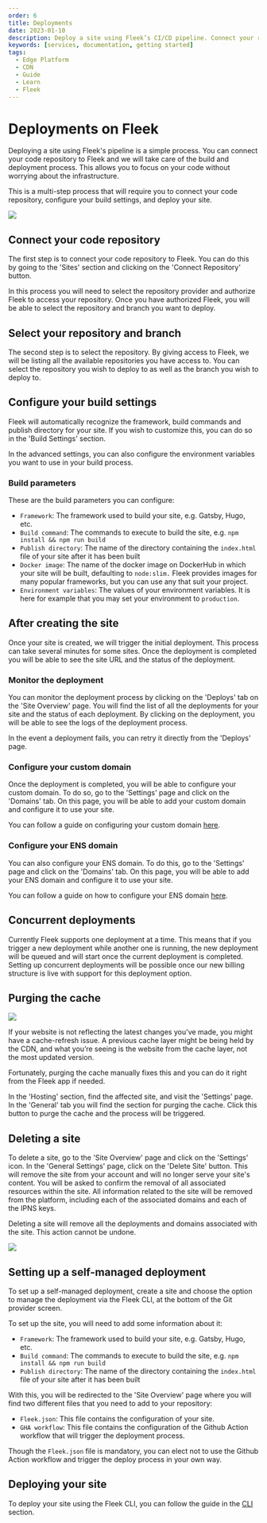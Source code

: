 ```yaml
---
order: 6
title: Deployments
date: 2023-01-10
description: Deploy a site using Fleek’s CI/CD pipeline. Connect your repository to Fleek and we will take care of the build and deploy process.
keywords: [services, documentation, getting started]
tags:
  - Edge Platform
  - CDN
  - Guide
  - Learn
  - Fleek
---
```


# Deployments on Fleek

Deploying a site using Fleek's pipeline is a simple process. You can connect your code repository to Fleek and we will take care of the build and deployment process. This allows you to focus on your code without worrying about the infrastructure.

This is a multi-step process that will require you to connect your code repository, configure your build settings, and deploy your site.

![](./select-repo.svg)

<div className="my-12 bg-gray-dark-6 p-[1px]" />

## Connect your code repository

The first step is to connect your code repository to Fleek. You can do this by going to the 'Sites' section and clicking on the 'Connect Repository' button.

In this process you will need to select the repository provider and authorize Fleek to access your repository. Once you have authorized Fleek, you will be able to select the repository and branch you want to deploy.

## Select your repository and branch

The second step is to select the repository. By giving access to Fleek, we will be listing all the available repositories you have access to. You can select the repository you wish to deploy to as well as the branch you wish to deploy to.

## Configure your build settings

Fleek will automatically recognize the framework, build commands and publish directory for your site. If you wish to customize this, you can do so in the 'Build Settings' section.

In the advanced settings, you can also configure the environment variables you want to use in your build process.

### Build parameters

These are the build parameters you can configure:

- `Framework`: The framework used to build your site, e.g. Gatsby, Hugo, etc.
- `Build command`: The commands to execute to build the site, e.g. `npm install && npm run build`
- `Publish directory`: The name of the directory containing the `index.html` file of your site after it has been built
- `Docker image`: The name of the docker image on DockerHub in which your site will be built, defaulting to `node:slim.` Fleek provides images for many popular frameworks, but you can use any that suit your project.
- `Environment variables`: The values of your environment variables. It is here for example that you may set your environment to `production`.

## After creating the site

Once your site is created, we will trigger the initial deployment. This process can take several minutes for some sites. Once the deployment is completed you will be able to see the site URL and the status of the deployment.

### Monitor the deployment

You can monitor the deployment process by clicking on the 'Deploys' tab on the 'Site Overview' page. You will find the list of all the deployments for your site and the status of each deployment. By clicking on the deployment, you will be able to see the logs of the deployment process.

In the event a deployment fails, you can retry it directly from the 'Deploys' page.

### Configure your custom domain

Once the deployment is completed, you will be able to configure your custom domain. To do so, go to the 'Settings' page and click on the 'Domains' tab. On this page, you will be able to add your custom domain and configure it to use your site.

You can follow a guide on configuring your custom domain [here](/guides/troubleshooting-dns-domains-record-update-fleek).

### Configure your ENS domain

You can also configure your ENS domain. To do this, go to the 'Settings' page and click on the 'Domains' tab. On this page, you will be able to add your ENS domain and configure it to use your site.

You can follow a guide on how to configure your ENS domain [here](/guides/guide-ens-domains-ipfs-ethereum-name-service).

## Concurrent deployments

Currently Fleek supports one deployment at a time. This means that if you trigger a new deployment while another one is running, the new deployment will be queued and will start once the current deployment is completed. Setting up concurrent deployments will be possible once our new billing structure is live with support for this deployment option.

## Purging the cache

![](./purge.svg)

If your website is not reflecting the latest changes you've made, you might have a cache-refresh issue. A previous cache layer might be being held by the CDN, and what you’re seeing is the website from the cache layer, not the most updated version.

Fortunately, purging the cache manually fixes this and you can do it right from the Fleek app if needed.

In the 'Hosting' section, find the affected site, and visit the 'Settings' page. In the 'General' tab you will find the section for purging the cache. Click this button to purge the cache and the process will be triggered.

## Deleting a site

To delete a site, go to the 'Site Overview' page and click on the 'Settings' icon. In the 'General Settings' page, click on the 'Delete Site' button. This will remove the site from your account and will no longer serve your site's content. You will be asked to confirm the removal of all associated resources within the site. All information related to the site will be removed from the platform, including each of the associated domains and each of the IPNS keys.

Deleting a site will remove all the deployments and domains associated with the site. This action cannot be undone.

![](./delete.svg)

## Setting up a self-managed deployment

To set up a self-managed deployment, create a site and choose the option to manage the deployment via the Fleek CLI, at the bottom of the Git provider screen.

To set up the site, you will need to add some information about it:

- `Framework`: The framework used to build your site, e.g. Gatsby, Hugo, etc.
- `Build command`: The commands to execute to build the site, e.g. `npm install && npm run build`
- `Publish directory`: The name of the directory containing the `index.html` file of your site after it has been built

With this, you will be redirected to the 'Site Overview' page where you will find two different files that you need to add to your repository:

- `Fleek.json`: This file contains the configuration of your site.
- `GHA workflow`: This file contains the configuration of the Github Action workflow that will trigger the deployment process.

Though the `Fleek.json` file is mandatory, you can elect not to use the Github Action workflow and trigger the deploy process in your own way.

## Deploying your site

To deploy your site using the Fleek CLI, you can follow the guide in the [CLI](/docs/CLI) section.
